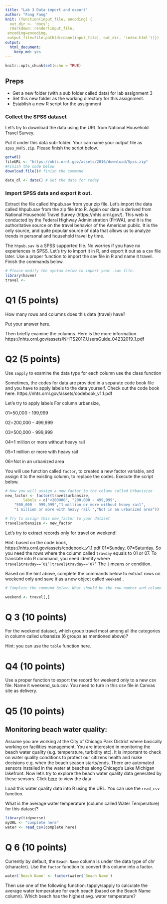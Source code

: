 ```yaml
---
title: "Lab 3 Data import and export"
author: "Fang Fang"
knit: (function(input_file, encoding) {
  out_dir <- 'docs';
  rmarkdown::render(input_file,
 encoding=encoding,
 output_file=file.path(dirname(input_file), out_dir, 'index.html'))})
output: 
  html_document: 
    keep_md: yes
---
```


```r
knitr::opts_chunk$set(echo = TRUE)
```

## Preps
- Get a new folder (with a sub folder called data) for lab assignment 3
- Set this new folder as the working directory for this assignment. 
- Establish a new R script for the assignment


### Collect the SPSS dataset 

 
Let's try to download the data using the URL from National Household Travel Survey. 

Put it under this data sub-folder. Your can name your output file as `spss_NHTS.zip`. Please finish the script below. 

```r
getwd()
fileURL <- "https://nhts.ornl.gov/assets/2016/download/Spss.zip"
#Finish the code below
download.file()# finish the command

date_dl <- date() # Get the date for today
```


### Import SPSS data and export it out. 
Extract the file called hhpub.sav from your zip file. Let's import the data called hhpub.sav from the zip file into R. Again our data is derived from National Household Travel Survey (https://nhts.ornl.gov/). This web is conducted by the Federal Highway Administration (FHWA), and it is the authoritative source on the travel behavior of the American public. It is the only source, and quite popular source of data that allows us to analyze trends in personal and household travel by time. 

The `hhpub.sav` is a SPSS supported file. No worries if you have no experiences in SPSS. Let's try to import it in R, and export it out as a csv file later. Use a proper function to import the sav file in R and name it travel. Finish the commands below. 

```r
# Please modify the syntax below to import your .sav file. 
library(haven)
travel <- 


```
# Q1  (5 points)
How many rows and columns does this data (travel) have? 

Put your answer here. 

Then briefly examine the columns. Here is the more information.
https://nhts.ornl.gov/assets/NHTS2017_UsersGuide_04232019_1.pdf

# Q2 (5 points)
Use `sapply` to examine the data type for each column use the class function



Sometimes, the codes for data are provided in a separate code book file and you have to apply labels to the data yourself. 
Check out the code book here. https://nhts.ornl.gov/assets/codebook_v1.1.pdf

Let'e try to apply labels
For column urbansize, 

01=50,000 - 199,999 

02=200,000 - 499,999 

03=500,000 - 999,999 

04=1 million or more without heavy rail 

05=1 million or more with heavy rail

06=Not in an urbanized area 


You will use function called `factor`, to created a new factor variable, and assign it to the existing column, to replace the codes. Execute the script below. 

```r
# Now you will assign a new factor to the column called Urbanisize
new_factor <- factor(travel$urbansize, 
        labels = c("<200000", "200,000 - 499,999", 
    "500,000 - 999,999","1 million or more without heavy rail",
    "1 million or more with heavy rail ","Not in an urbanized area"))

# Try to assign this new_factor to your dataset
travel$urbansize <- new_factor
```


Let's try to extract records only for travel on weekend!

Hint: based on the code book, https://nhts.ornl.gov/assets/codebook_v1.1.pdf
01=Sunday, 07=Saturday. So you need the rows where the column called `travday` equals to 01 or 07. To translate into R command, you need identify where `travel$travday==’01’|travel$travday==’07’ ` The `|` means `or` condition. 

Based on the hint above, complete the commands below to extract rows on weekend only and save it as a new object called `weekend` .

```r
# Complete the command below. What should be the row number and column number when subsetting? 

weekend <- travel[,]


```

# Q 3 (10 points)

For the weekend dataset, which group travel most among all the categories in column called urbansize (6 groups as mentioned above)?

Hint: you can use the `table` function here. 

# Q4 (10 points)

Use a proper function to export the record for weekend only to a new csv file. Name it weekend_sub.csv. You need to turn in this csv file in Canvas site as delivery. 


# Q5 (10 points)
## Monitoring beach water quality: 

Assume you are working at the City of Chicago Park District where basically working on facilities management. You are interested in monitoring the beach water quality (e.g. temperature, turbidity etc). It is important to check on water quality conditions to protect our citizens health and make decisions e.g. when the beach season starts/ends. There are automated sensors installed in the water at beaches along Chicago's Lake Michigan lakefront. Now let's try to explore the beach water quality data generated by these sensors. Click [here](https://data.cityofchicago.org/Parks-Recreation/Beach-Water-Quality-Automated-Sensors/qmqz-2xku/data) to view the data. 



Load this water quality data into R using the URL. You can use the `read_csv` function.  

What is the average water temperature  (column called Water Temperature) for this dataset? 

```r
library(tidyverse)
myURL <- "complete here"
water <- read_csv(complete here)


```

# Q 6  (10 points)

Currently by default, the `Beach Name` column is under the data type of chr (character). Use the `factor` function to convert this column into a factor. 
```r
water$`Beach Name` <- factor(water$`Beach Name`)

```

Then use one of the following function: tapply/sapply to calculate the average water temperature for each beach (based on the Beach Name column). Which beach has the highest avg. water temperature? 


















